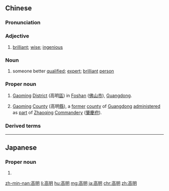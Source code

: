 ==Chinese==
{{zh-forms|[[high]]<br>[[tall]]|[[bright]]<br>[[clear]]<br>[[understanding]]}}

===Pronunciation===
{{zh-pron
|m=gāomíng
|c=gou1 ming4
|h=pfs=kô-mìn
|mn=ko-bêng
|cat=a,n
}}
{{zh-pron
|m=Gāomíng
|cat=pn
}}

===Adjective===
{{zh-adj}}

# [[brilliant]]; [[wise]]; [[ingenious]]

===Noun===
{{zh-noun}}

# {{lb|zh|literary}} someone better [[qualified]]; [[expert]]; [[brilliant]] [[person]]

===Proper noun===
{{zh-proper noun}}

# {{lb|zh|geography}} [[Gaoming]] [[district|District]] (高明[[區]]) in [[Foshan]] ([[佛山]][[市]]), [[Guangdong]].
# {{lb|zh|historical|_|geography}} [[Gaoming]] [[county|County]] (高明[[縣]]), a [[former]] [[county]] of [[Guangdong]] [[administer]]ed as [[part]] of [[Zhaoqing]] [[commandery|Commandery]] ([[肇慶]][[府]]).

===Derived terms===
{{zh-der|另請高明|高明遠見|高明遠識}}

{{zh-cat|Advanced}}

----

==Japanese==
{{ja-kanjitab|高|明}}

===Proper noun===
{{ja-pos|たか.あき|proper}}

# {{given name|male|lang=ja|sort=たかあき}}

[[zh-min-nan:高明]]
[[li:高明]]
[[hu:高明]]
[[mg:高明]]
[[ja:高明]]
[[chr:高明]]
[[zh:高明]]